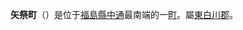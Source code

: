 {{unreferenced|time=2011-04-23T11:57:11+00:00}}
{{日本町村|
自治體名=矢祭|
町村=町|
圖像=[[File:Yamatsuri_Mottainai_Library_2.JPG|240px]]|
圖像說明=[[矢祭勿體無圖書館|矢祭勿體無圖書館]]|
町村章=|
日文原名=矢祭町|
平假名=やまつりまち|
羅馬字拼音=Yamatsuri-machi|
都道府縣=福島縣|
支廳=|
郡=東白川郡|
編號=07482-9|
面積=118.22|
邊界未定=|
人口=6,865|
統計時間=2007年8月1日|
自治體=[[棚倉町|棚倉町]]、[[塙町|塙町]]<br />[[茨城縣|茨城縣]]：[[常陸太田市|常陸太田市]]、[[大子町|大子町]]|
樹=[[赤松|赤松]]|
花=[[杜鵑|杜鵑]]|
鳥=|
其他象徵物=|
其他象徵=|
郵遞區號=963-5118|
所在地=東白川郡矢祭町大字東舘字舘本66番地|
電話號碼=247-46-3131|
外部連結=http://www.town.yamatsuri.fukushima.jp/|
經度=|
緯度=|
地圖=|
註記=
}}
'''矢祭町'''（{{jpn|j=矢祭町|hg=やまつりまち|rm=Yamatsuri machi|f=y}}）是位于[[福島縣|福島縣]][[中通_(福島縣)|中通]]最南端的一[[町|町]]。屬[[東白川郡|東白川郡]]。

{{福島縣}}

{{Authority control}}
{{日本地理小作品}}